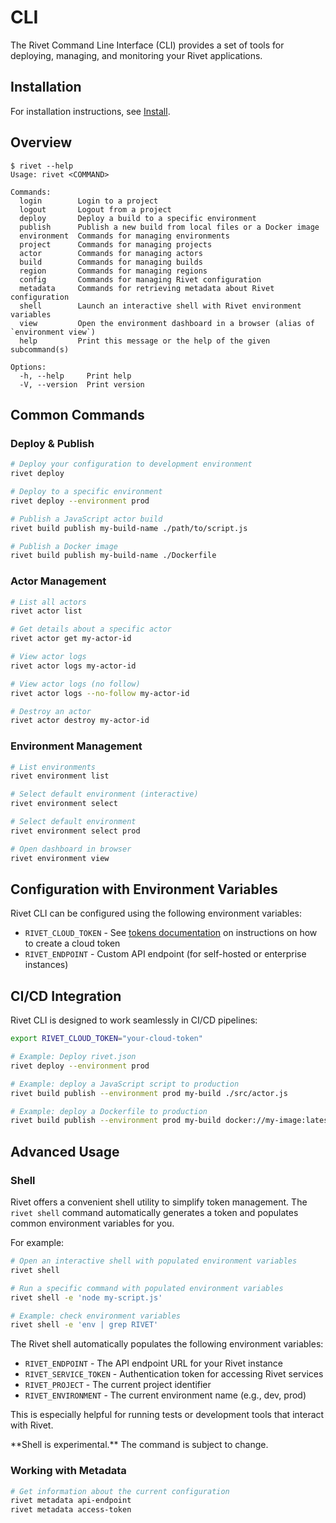 # CLI

The Rivet Command Line Interface (CLI) provides a set of tools for deploying, managing, and monitoring your Rivet applications.

## Installation

For installation instructions, see [Install](/docs/cloud/install).

## Overview

```text
$ rivet --help
Usage: rivet <COMMAND>

Commands:
  login        Login to a project
  logout       Logout from a project
  deploy       Deploy a build to a specific environment
  publish      Publish a new build from local files or a Docker image
  environment  Commands for managing environments
  project      Commands for managing projects
  actor        Commands for managing actors
  build        Commands for managing builds
  region       Commands for managing regions
  config       Commands for managing Rivet configuration
  metadata     Commands for retrieving metadata about Rivet configuration
  shell        Launch an interactive shell with Rivet environment variables
  view         Open the environment dashboard in a browser (alias of `environment view`)
  help         Print this message or the help of the given subcommand(s)

Options:
  -h, --help     Print help
  -V, --version  Print version
```

## Common Commands

### Deploy & Publish

```bash
# Deploy your configuration to development environment
rivet deploy

# Deploy to a specific environment
rivet deploy --environment prod

# Publish a JavaScript actor build
rivet build publish my-build-name ./path/to/script.js

# Publish a Docker image
rivet build publish my-build-name ./Dockerfile
```

### Actor Management

```bash
# List all actors
rivet actor list

# Get details about a specific actor
rivet actor get my-actor-id

# View actor logs
rivet actor logs my-actor-id

# View actor logs (no follow)
rivet actor logs --no-follow my-actor-id

# Destroy an actor
rivet actor destroy my-actor-id
```

### Environment Management

```bash
# List environments
rivet environment list

# Select default environment (interactive)
rivet environment select

# Select default environment
rivet environment select prod

# Open dashboard in browser
rivet environment view
```

## Configuration with Environment Variables

Rivet CLI can be configured using the following environment variables:

- `RIVET_CLOUD_TOKEN` - See [tokens documentation](/docs/cloud/tokens) on instructions on how to create a cloud token
- `RIVET_ENDPOINT` - Custom API endpoint (for self-hosted or enterprise instances)

## CI/CD Integration

Rivet CLI is designed to work seamlessly in CI/CD pipelines:

```bash
export RIVET_CLOUD_TOKEN="your-cloud-token"

# Example: Deploy rivet.json
rivet deploy --environment prod

# Example: deploy a JavaScript script to production
rivet build publish --environment prod my-build ./src/actor.js

# Example: deploy a Dockerfile to production
rivet build publish --environment prod my-build docker://my-image:latest
```

## Advanced Usage

### Shell

Rivet offers a convenient shell utility to simplify token management. The `rivet shell` command automatically generates a token and populates common environment variables for you.

For example:

```bash
# Open an interactive shell with populated environment variables
rivet shell

# Run a specific command with populated environment variables
rivet shell -e 'node my-script.js'

# Example: check environment variables
rivet shell -e 'env | grep RIVET'
```

The Rivet shell automatically populates the following environment variables:

- `RIVET_ENDPOINT` - The API endpoint URL for your Rivet instance
- `RIVET_SERVICE_TOKEN` - Authentication token for accessing Rivet services
- `RIVET_PROJECT` - The current project identifier
- `RIVET_ENVIRONMENT` - The current environment name (e.g., dev, prod)

This is especially helpful for running tests or development tools that interact with Rivet.

<Warning>
	**Shell is experimental.** The command is subject to change.
</Warning>

### Working with Metadata

```bash
# Get information about the current configuration
rivet metadata api-endpoint
rivet metadata access-token
```
